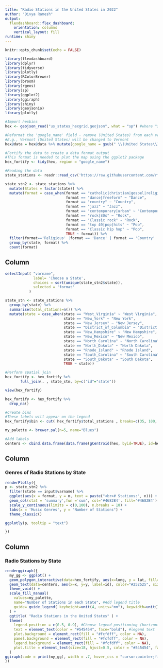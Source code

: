 ```yaml
---
title: "Radio Stations in the United States in 2022"
author: "Divya Ramesh"
output: 
  flexdashboard::flex_dashboard:
    orientation: columns
    vertical_layout: fill
runtime: shiny
---
```


```r
knitr::opts_chunk$set(echo = FALSE)

library(flexdashboard)
library(dplyr)
library(tidyverse)
library(plotly)
library(RColorBrewer)
library(broom) 
library(rgeos)
library(sp)
library(ggplot2)
library(ggiraph)
library(shiny)
library(geojsonio)
library(plotly)

```


```r

#Import hexbins
hex <- geojson_read("us_states_hexgrid.geojson", what = "sp") #where "sp" is spatial class

#Reformat the 'google_name' field - remove (United States) from each value
#E.g., Vermont (United States) will be changed to Vermont 
hex@data = hex@data %>% mutate(google_name = gsub(" \\(United States\\)", "", google_name))

#Fortify the data to create a data format output
#This format is needed to plot the map using the ggplot2 package
hex_fortify <- tidy(hex, region = "google_name") 

```

```r

#Reading the data
state_stations <- readr::read_csv('https://raw.githubusercontent.com/rfordatascience/tidytuesday/master/data/2022/2022-11-08/state_stations.csv')

```
```r
state_stn2 <- state_stations %>%
  mutate(States = factor(state)) %>%
  mutate(format = case_when(format == "catholic|christian|gospel|religious|Gospel" ~ "Religious",
                            format == "dance|freeform" ~ "Dance",
                            format == "country" ~ "Country",
                            format == "jazz" ~ "Jazz",
                            format == "contemporary|urban" ~ "Contemporary",
                            format == "rock|80s" ~ "Rock",
                            format == "Classic rock" ~ "Rock",
                            format == "top 40|pop|hits" ~ "Pop",
                            format == "Classic hip hop" ~ "Pop",
                            TRUE ~ format)) %>%
  filter(format=='Religious' |format == 'Dance' | format == 'Country' | format == 'Jazz'| format =='Contemporary' | format == "Rock" | format == "Pop") %>%
  group_by(state, format) %>%
  count(format)
```


Column {.sidebar}
-----------------------------------------------------------------------

```r
selectInput( "varname",
             label= 'Choose a State',
             choices = sort(unique(state_stn2$state)),
             selected = 'format'
           )
```


```r
state_stn <- state_stations %>%
  group_by(state) %>%
  summarise(total_stations=n()) %>%
  mutate(state = case_when(state == "West_Virginia" ~ "West Virginia",
                           state == "New_York" ~ "New York",
                           state == "New_Jersey" ~ "New Jersey",
                           state == "District_of_Columbia" ~ "District of Columbia",
                           state == "New_Hampshire" ~ "New Hampshire",
                           state == "New_Mexico" ~ "New Mexico",
                           state == "North_Carolina" ~ "North Carolina",
                           state == "North_Dakota" ~ "North Dakota",
                           state == "Rhode_Island" ~ "Rhode Island",
                           state == "South_Carolina" ~ "South Carolina",
                           state == "South_Dakota" ~ "South Dakota",
                           TRUE ~ state)) 

#Perform spatial join 
hex_fortify <- hex_fortify %>% 
       full_join(. , state_stn, by=c("id"="state")) 

view(hex_fortify)

hex_fortify <- hex_fortify %>%
  drop_na()

#Create bins
#These labels will appear on the legend
hex_fortify$bin <- cut( hex_fortify$total_stations , breaks=c(35, 100, 300, 500, 800, 1300), labels=c("30-100","100-300", "300-500", "500-800", "800+"))

my_palette <- brewer.pal(n=5, name="Blues")

#Add labels 
centers <- cbind.data.frame(data.frame(gCentroid(hex, byid=TRUE), id=hex@data$iso3166_2))

```



Column {data-width=350}
-----------------------------------------------------------------------
### Genres of Radio Stations by State
 
```r

renderPlotly({
p <- state_stn2 %>%
  filter(state == input$varname) %>% 
  ggplot(aes(x = format, y = n, text = paste("<br># Stations:", n))) + 
  geom_col(stat = 'summary',fun ='sum', col='#4682B4', fill='#4682B4') + 
  scale_y_continuous(limits = c(0,100), n.breaks = 10) +
  labs(x = 'Music Genres', y = "Number of Stations") + 
  theme_classic() 

ggplotly(p, tooltip = "text")

})
```


Column {data-width=350}
-----------------------------------------------------------------------

### Radio Stations by State

```r

renderggiraph({
  my_gg <- ggplot() +
  geom_polygon_interactive(data=hex_fortify, aes(x=long, y = lat, fill=bin, group=group, tooltip = total_stations, data_id = total_stations,), size=0, alpha=0.9, color="#f7f7f7") +
  geom_text(data=centers, aes(x=x, y=y, label=id), color="#252525", size=5) + 
  theme_void() +
  scale_fill_manual(
    values=my_palette, 
    name="Number of Stations in each State", #Add legend title 
    guide= guide_legend( keyheight=unit(4, units="mm"), keywidth=unit(10, units="mm"), direction="horizontal", label.position="bottom", title.position="top", nrow=1)
  ) +
  ggtitle( "Radio Stations in the United States" ) + 
  theme(
    legend.position = c(0.5, 0.9), #Choose legend positioning (horizontal, vertical)
    text = element_text(color = "#545454", face="bold"), #legend text
    plot.background = element_rect(fill = "#fcfdff", color = NA), 
    panel.background = element_rect(fill = "#fcfdff", color = NA), 
    legend.background = element_rect(fill = "#fcfdff", color = NA), 
    plot.title = element_text(size=18, hjust=0.5, color = "#545454", face="bold"), 
  ) 
ggiraph(code = print(my_gg), width = .7, hover_css = "cursor:pointer;fill:mediumvioletred;") 
})

```








